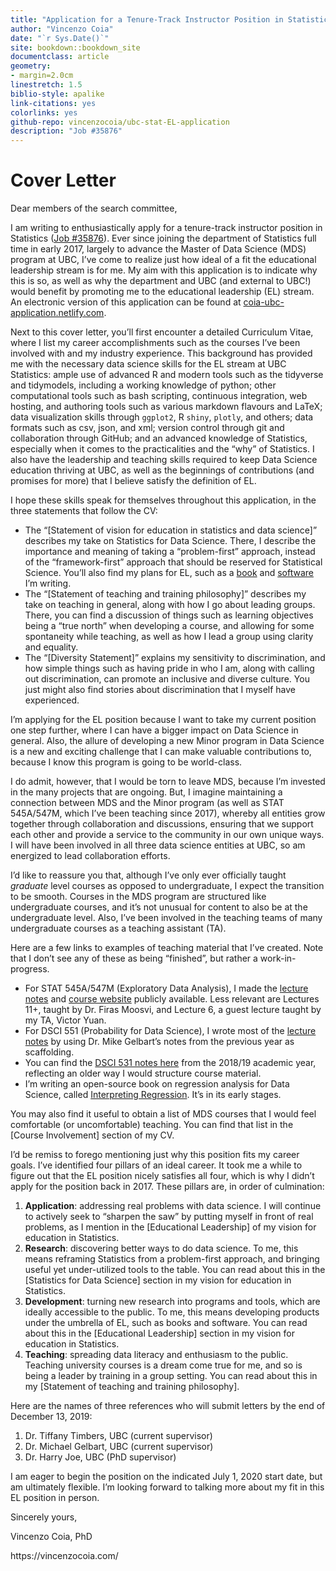 ```yaml
--- 
title: "Application for a Tenure-Track Instructor Position in Statistics at UBC"
author: "Vincenzo Coia"
date: "`r Sys.Date()`"
site: bookdown::bookdown_site
documentclass: article
geometry: 
- margin=2.0cm
linestretch: 1.5
biblio-style: apalike
link-citations: yes
colorlinks: yes
github-repo: vincenzocoia/ubc-stat-EL-application
description: "Job #35876"
---
```


# Cover Letter

Dear members of the search committee,

I am writing to enthusiastically apply for a tenure-track instructor position in Statistics ([Job #35876](https://www.stat.ubc.ca/three-tenure-track-instructor-positions-statistics-35876)). Ever since joining the department of Statistics full time in early 2017, largely to advance the Master of Data Science (MDS) program at UBC, I've come to realize just how ideal of a fit the educational leadership stream is for me. My aim with this application is to indicate why this is so, as well as why the department and UBC (and external to UBC!) would benefit by promoting me to the educational leadership (EL) stream. An electronic version of this application can be found at [coia-ubc-application.netlify.com](https://coia-ubc-application.netlify.com/).

Next to this cover letter, you'll first encounter a detailed Curriculum Vitae, where I list my career accomplishments such as the courses I've been involved with and my industry experience. This background has provided me with the necessary data science skills for the EL stream at UBC Statistics: ample use of advanced R and modern tools such as the tidyverse and tidymodels, including a working knowledge of python; other computational tools such as bash scripting, continuous integration, web hosting, and authoring tools such as various markdown flavours and LaTeX; data visualization skills through `ggplot2`, R `shiny`, `plotly`, and others; data formats such as csv, json, and xml; version control through git and collaboration through GitHub; and an advanced knowledge of Statistics, especially when it comes to the practicalities and the "why" of Statistics. I also have the leadership and teaching skills required to keep Data Science education thriving at UBC, as well as the beginnings of contributions (and promises for more) that I believe satisfy the definition of EL. 

I hope these skills speak for themselves throughout this application, in the three statements that follow the CV:

- The "[Statement of vision for education in statistics and data science]" describes my take on Statistics for Data Science. There, I describe the importance and meaning of taking a "problem-first" approach, instead of the "framework-first" approach that should be reserved for Statistical Science. You'll also find my plans for EL, such as a [book](https://interpreting-regression.netlify.com/) and [software](https://github.com/vincenzocoia/distplyr/) I'm writing.
- The "[Statement of teaching and training philosophy]" describes my take on teaching in general, along with how I go about leading groups. There, you can find a discussion of things such as learning objectives being a "true north" when developing a course, and allowing for some spontaneity while teaching, as well as how I lead a group using clarity and equality.
- The "[Diversity Statement]" explains my sensitivity to discrimination, and how simple things such as having pride in who I am, along with calling out discrimination, can promote an inclusive and diverse culture. You just might also find stories about discrimination that I myself have experienced.

I'm applying for the EL position because I want to take my current position one step further, where I can have a bigger impact on Data Science in general. Also, the allure of developing a new Minor program in Data Science is a new and exciting challenge that I can make valuable contributions to, because I know this program is going to be world-class. 

I do admit, however, that I would be torn to leave MDS, because I'm invested in the many projects that are ongoing. But, I imagine maintaining a connection between MDS and the Minor program (as well as STAT 545A/547M, which I've been teaching since 2017), whereby all entities grow together through collaboration and discussions, ensuring that we support each other and provide a service to the community in our own unique ways. I will have been involved in all three data science entities at UBC, so am energized to lead collaboration efforts.

I'd like to reassure you that, although I've only ever officially taught _graduate_ level courses as opposed to undergraduate, I expect the transition to be smooth. Courses in the MDS program are structured like undergraduate courses, and it's not unusual for content to also be at the undergraduate level. Also, I've been involved in the teaching teams of many undergraduate courses as a teaching assistant (TA).

Here are a few links to examples of teaching material that I've created. Note that I don't see any of these as being "finished", but rather a work-in-progress.

- For STAT 545A/547M (Exploratory Data Analysis), I made the [lecture notes](https://stat545guidebook.netlify.com/) and [course website](https://stat545.stat.ubc.ca/) publicly available. Less relevant are Lectures 11+, taught by Dr. Firas Moosvi, and Lecture 6, a guest lecture taught by my TA, Victor Yuan.
- For DSCI 551 (Probability for Data Science), I wrote most of the [lecture notes](https://ubc-mds.github.io/DSCI_551_stat-prob-dsci/lectures/) by using Dr. Mike Gelbart's notes from the previous year as scaffolding.
- You can find the [DSCI 531 notes here](https://ubc-mds.github.io/DSCI_531_viz-1/) from the 2018/19 academic year, reflecting an older way I would structure course material.
- I'm writing an open-source book on regression analysis for Data Science, called [Interpreting Regression](https://interpreting-regression.netlify.com/). It's in its early stages.

You may also find it useful to obtain a list of MDS courses that I would feel comfortable (or uncomfortable) teaching. You can find that list in the [Course Involvement] section of my CV.

I'd be remiss to forego mentioning just why this position fits my career goals. I've identified four pillars of an ideal career. It took me a while to figure out that the EL position nicely satisfies all four, which is why I didn't apply for the position back in 2017. These pillars are, in order of culmination:

1. __Application__: addressing real problems with data science. I will continue to actively seek to "sharpen the saw" by putting myself in front of real problems, as I mention in the [Educational Leadership] of my vision for education in Statistics.
2. __Research__: discovering better ways to do data science. To me, this means reframing Statistics from a problem-first approach, and bringing useful yet under-utilized tools to the table. You can read about this in the [Statistics for Data Science] section in my vision for education in Statistics. 
3. __Development__: turning new research into programs and tools, which are ideally accessible to the public. To me, this means developing products under the umbrella of EL, such as books and software. You can read about this in the [Educational Leadership] section in my vision for education in Statistics.
4. __Teaching__: spreading data literacy and enthusiasm to the public. Teaching university courses is a dream come true for me, and so is being a leader by training in a group setting. You can read about this in my [Statement of teaching and training philosophy].

Here are the names of three references who will submit letters by the end of December 13, 2019:

1. Dr. Tiffany Timbers, UBC (current supervisor)
2. Dr. Michael Gelbart, UBC (current supervisor)
3. Dr. Harry Joe, UBC (PhD supervisor)

I am eager to begin the position on the indicated July 1, 2020 start date, but am ultimately flexible. I'm looking forward to talking more about my fit in this EL position in person.

Sincerely yours,

Vincenzo Coia, PhD

https://vincenzocoia.com/
